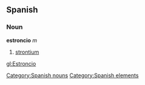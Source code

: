 == Spanish == {{wikipediaAlt|strontium}}
=== Noun ===
'''estroncio''' ''m''
# [[strontium]]

[[Category:Spanish nouns]]
[[Category:Spanish elements]]

[[gl:Estroncio]]